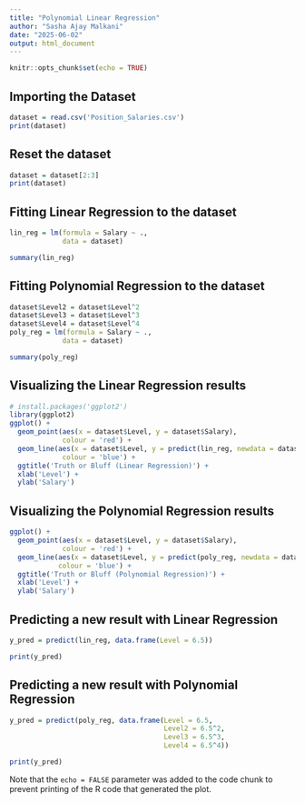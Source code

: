 ```yaml
---
title: "Polynomial Linear Regression"
author: "Sasha Ajay Malkani"
date: "2025-06-02"
output: html_document
---
```


```r
knitr::opts_chunk$set(echo = TRUE)
```

## Importing the Dataset


```r
dataset = read.csv('Position_Salaries.csv')
print(dataset)

```

## Reset the dataset

```r

dataset = dataset[2:3]
print(dataset)

```

## Fitting Linear Regression to the dataset

```r
lin_reg = lm(formula = Salary ~ .,
             data = dataset)

summary(lin_reg)

```

## Fitting Polynomial Regression to the dataset

```r
dataset$Level2 = dataset$Level^2
dataset$Level3 = dataset$Level^3
dataset$Level4 = dataset$Level^4
poly_reg = lm(formula = Salary ~ .,
             data = dataset)

summary(poly_reg)

```

## Visualizing the Linear Regression results

```r
# install.packages('ggplot2')
library(ggplot2)
ggplot() + 
  geom_point(aes(x = dataset$Level, y = dataset$Salary), 
             colour = 'red') +
  geom_line(aes(x = dataset$Level, y = predict(lin_reg, newdata = dataset)), 
             colour = 'blue') +
  ggtitle('Truth or Bluff (Linear Regression)') +
  xlab('Level') +
  ylab('Salary')

```


## Visualizing the Polynomial Regression results

```r
ggplot() + 
  geom_point(aes(x = dataset$Level, y = dataset$Salary), 
             colour = 'red') +
  geom_line(aes(x = dataset$Level, y = predict(poly_reg, newdata = dataset)), 
            colour = 'blue') +
  ggtitle('Truth or Bluff (Polynomial Regression)') +
  xlab('Level') +
  ylab('Salary')

```

## Predicting a new result with Linear Regression

```r
y_pred = predict(lin_reg, data.frame(Level = 6.5))

print(y_pred)

```

## Predicting a new result with Polynomial Regression

```r
y_pred = predict(poly_reg, data.frame(Level = 6.5,
                                      Level2 = 6.5^2,
                                      Level3 = 6.5^3,
                                      Level4 = 6.5^4))

print(y_pred)

```





Note that the `echo = FALSE` parameter was added to the code chunk to prevent printing of the R code that generated the plot.
